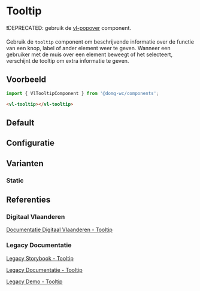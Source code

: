 
# Tooltip

❗DEPRECATED: gebruik de [vl-popover](/docs/components-popover--documentatie) component.

Gebruik de `tooltip` component om beschrijvende informatie over de functie van een knop, label of ander element weer te
geven. Wanneer een gebruiker met de muis over een element beweegt of het selecteert, verschijnt de tooltip om extra
informatie te geven.

## Voorbeeld

```js
import { VlTooltipComponent } from '@domg-wc/components';
```

```html
<vl-tooltip></vl-tooltip>
```

## Default

<Canvas of={VlTooltipStories.TooltipDefault} />

## Configuratie

<ArgTypes of={VlTooltipStories.TooltipDefault} />

## Varianten

### Static

<Canvas of={VlTooltipStories.TooltipStatic} />

## Referenties

### Digitaal Vlaanderen

[Documentatie Digitaal Vlaanderen - Tooltip](https://overheid.vlaanderen.be/webuniversum/v3/documentation/js-components/vl-ui-tooltip)

### Legacy Documentatie

[Legacy Storybook - Tooltip](https://webcomponenten.omgeving.vlaanderen.be/storybook/?path=/docs/custom-elements-vl-tooltip--default)

[Legacy Documentatie - Tooltip](https://webcomponenten.omgeving.vlaanderen.be/doc/VlTooltip.html)

[Legacy Demo - Tooltip](https://webcomponenten.omgeving.vlaanderen.be/demo/vl-tooltip.html)
